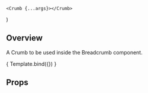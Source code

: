 

<Meta 
    title="Components/Breadcrumb/Crumb" 
    component={Crumb}
/>

    <Crumb {...args}></Crumb>
) 

<HeaderSimple title='Crumb' />

## Overview

A Crumb to be used inside the Breadcrumb component.

<Canvas>
    <Story
    name = "Overview"
    args = {{
        children: 'Crumb'
    }}>
        { Template.bind({}) }
    </Story>
</Canvas>

## Props

<ArgsTable story="Overview" />